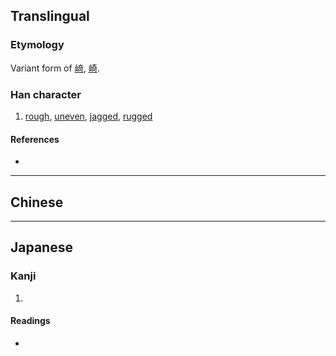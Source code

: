 {{also|﨑|崎}}
{{character info}}
==Translingual==

===Etymology===
Variant form of [[﨑]], [[崎]].<!-- I believe. -->

===Han character===
{{Han char|rn=46|rad=山|as=09|sn=12|four=|canj=UYTR|ids=⿱山竒}}

# [[rough]], [[uneven]], [[jagged]], [[rugged]]

====References====
* {{Han ref|kx=0316.381|hdz=10788.141|uh=5D5C|ud=23900}}

----

==Chinese==
{{zh-see|崎}}

----

==Japanese==

===Kanji===
{{ja-kanji|grade=|rs=山09}}

# {{alternative form of|ja|崎}}

====Readings====
* {{ja-readings
|goon=き
|kanon=き
|kun=けわ-し.い, さき
}}